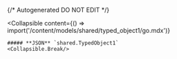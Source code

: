 {/* Autogenerated DO NOT EDIT  */}

<Collapsible
    content={() => import('/content/models/shared/typed_object1/go.mdx')}
>
    ##### **JSON** `shared.TypedObject1`
    <Collapsible.Break/>
</Collapsible>

